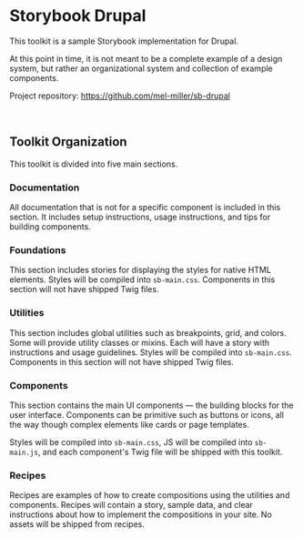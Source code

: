 <Meta title="Documentation/Introduction" />

# Storybook Drupal

This toolkit is a sample Storybook implementation for Drupal.

At this point in time, it is not meant to be a complete example of a design system, but rather an organizational system and collection of example components.

Project repository: https://github.com/mel-miller/sb-drupal

<br />

## Toolkit Organization

This toolkit is divided into five main sections.

### Documentation

All documentation that is not for a specific component is included in this section. It includes setup instructions, usage instructions, and tips for building components.

### Foundations

This section includes stories for displaying the styles for native HTML elements. Styles will be compiled into `sb-main.css`. Components in this section will not have shipped Twig files.

### Utilities

This section includes global utilities such as breakpoints, grid, and colors. Some will provide utility classes or mixins. Each will have a story with instructions and usage guidelines. Styles will be compiled into `sb-main.css`. Components in this section will not have shipped Twig files.

### Components

This section contains the main UI components — the building blocks for the user interface. Components can be primitive such as buttons or icons, all the way though complex elements like cards or page templates.

Styles will be compiled into `sb-main.css`, JS will be compiled into `sb-main.js`, and each component's Twig file will be shipped with this toolkit.

### Recipes

Recipes are examples of how to create compositions using the utilities and components. Recipes will contain a story, sample data, and clear instructions about how to implement the compositions in your site. No assets will be shipped from recipes.
